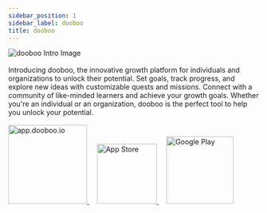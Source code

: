 ```yaml
---
sidebar_position: 1
sidebar_label: dooboo
title: dooboo
---
```



<img src={doobooIntro} alt="dooboo Intro Image" />
<br />
<br />
Introducing dooboo, the innovative growth platform for individuals and organizations to unlock their potential. Set goals, track progress, and explore new ideas with customizable quests and missions. Connect with a community of like-minded learners and achieve your growth goals. Whether you're an individual or an organization, dooboo is the perfect tool to help you unlock your potential.
<br />
<br />
<div>
    <a href="https://app.dooboo.io">
        <img src={badgeAppDoobooIo} width="158px"alt="app.dooboo.io" />
    </a>
    &nbsp;&nbsp;&nbsp;
    <a href="https://apps.apple.com/us/app/dooboo/id1639880015">
        <img src={badgeAppStore} width="120px"alt="App Store" />
    </a>
    &nbsp;&nbsp;&nbsp;
    <a href="https://play.google.com/store/apps/details?id=io.dooboo">
        <img src={badgeGooglePlay} width="135px" alt="Google Play" />
    </a>
</div>
